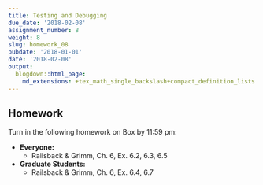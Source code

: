 ```yaml
---
title: Testing and Debugging
due_date: '2018-02-08'
assignment_number: 8
weight: 8
slug: homework_08
pubdate: '2018-01-01'
date: '2018-02-08'
output:
  blogdown::html_page:
    md_extensions: +tex_math_single_backslash+compact_definition_lists
---
```

## Homework
Turn in the following homework on Box by 11:59 pm:

* **Everyone:**
  * Railsback & Grimm, Ch. 6, Ex. 6.2, 6.3, 6.5
* **Graduate Students:**
  * Railsback & Grimm, Ch. 6, Ex. 6.4, 6.7

